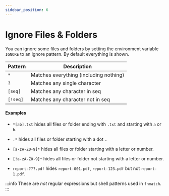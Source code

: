 ```yaml
---
sidebar_position: 6
---
```


# Ignore Files & Folders

You can ignore some files and folders by setting the environment variable `IGNORE` to an ignore pattern. By default everything is shown.

| Pattern | Description |
|---|---|
| `*` | Matches everything (including nothing) |
| `?` | Matches any single character | 
| `[seq]` | Matches any character in seq | 
| `[!seq]` | Matches any character not in seq | 

#### Examples

- `*[ab].txt` hides all files or folder ending with `.txt` and starting with `a` or `b`.

- `.*` hides all files or folder starting with a dot <kbd>.</kbd>

- `[a-zA-Z0-9]*` hides all files or folder starting with a letter or number.

- `[!a-zA-Z0-9]*` hides all files or folder not starting with a letter or number.

- `report-???.pdf` hides `report-001.pdf`, `report-123.pdf` but not `report-1.pdf`.

:::info
These are *not* regular expressions but shell patterns used in `fnmatch`.
:::